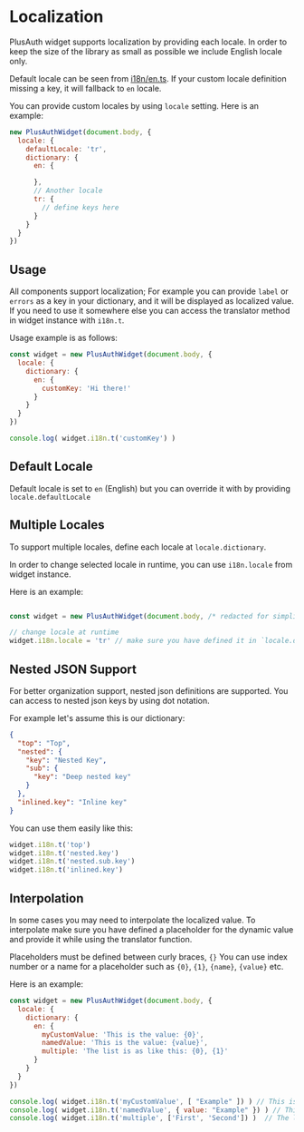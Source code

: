 # Localization

PlusAuth widget supports localization by providing each locale. In order to keep the size of
the library as small as possible we include English locale only.

Default locale can be seen from [i18n/en.ts](https://github.com/PlusAuth/plusauth-widget/blob/main/src/i18n/en.ts).
If your custom locale definition missing a key, it will fallback to `en` locale.

You can provide custom locales by using `locale` setting. Here is an example:

```javascript
new PlusAuthWidget(document.body, {
  locale: {
    defaultLocale: 'tr',
    dictionary: {
      en: {

      },
      // Another locale
      tr: {
        // define keys here
      }
    }
  }
})
```

## Usage
All components support localization; For example you can provide `label` or `errors` as a key in your dictionary,
and it will be displayed as localized value. If you need to use it somewhere else you can access the translator
method in widget instance with `i18n.t`.

Usage example is as follows:
```javascript
const widget = new PlusAuthWidget(document.body, {
  locale: {
    dictionary: {
      en: {
        customKey: 'Hi there!'
      }
    }
  }
})

console.log( widget.i18n.t('customKey') )
```

## Default Locale
Default locale is set to `en` (English) but you can override it with by providing `locale.defaultLocale`

## Multiple Locales
To support multiple locales, define each locale at `locale.dictionary`.

In order to change selected locale in runtime, you can use `i18n.locale` from widget instance.

Here is an example:

```javascript

const widget = new PlusAuthWidget(document.body, /* redacted for simplicity */)

// change locale at runtime
widget.i18n.locale = 'tr' // make sure you have defined it in `locale.dictionary`
```
## Nested JSON Support
For better organization support, nested json definitions are supported. You can access to nested json keys by using dot notation.

For example let's assume this is our dictionary:
```json
{
  "top": "Top",
  "nested": {
    "key": "Nested Key",
    "sub": {
      "key": "Deep nested key"
    }
  },
  "inlined.key": "Inline key"
}
```

You can use them easily like this:
```javascript
widget.i18n.t('top')
widget.i18n.t('nested.key')
widget.i18n.t('nested.sub.key')
widget.i18n.t('inlined.key')
```

## Interpolation

In some cases you may need to interpolate the localized value. To interpolate make
sure you have defined a placeholder for the dynamic value and provide it while using the translator function.

Placeholders must be defined between curly braces, `{}`
You can use index number or a name for a placeholder such as `{0}`, `{1}`, `{name}`, `{value}` etc.

Here is an example:

```javascript
const widget = new PlusAuthWidget(document.body, {
  locale: {
    dictionary: {
      en: {
        myCustomValue: 'This is the value: {0}',
        namedValue: 'This is the value: {value}',
        multiple: 'The list is as like this: {0}, {1}'
      }
    }
  }
})

console.log( widget.i18n.t('myCustomValue', [ "Example" ]) ) // This is the value: Example
console.log( widget.i18n.t('namedValue', { value: "Example" }) ) // This is the value: Example
console.log( widget.i18n.t('multiple', ['First', 'Second']) )  // The list is as like this: First, Second
```

